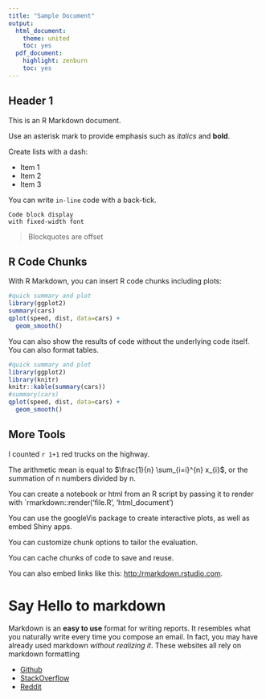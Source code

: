 ```yaml
---
title: "Sample Document"
output:
  html_document:
    theme: united
    toc: yes
  pdf_document:
    highlight: zenburn
    toc: yes
---
```


Header 1
-----------------------------------------------------

This is an R Markdown document. 

Use an asterisk mark to provide emphasis such as *italics* and **bold**.

Create lists with a dash:

- Item 1
- Item 2
- Item 3

You can write `in-line` code with a back-tick.

```
Code block display
with fixed-width font
```

> Blockquotes are offset




R Code Chunks
------------------------------------------

With R Markdown, you can insert R code chunks including plots:
  
```r
#quick summary and plot
library(ggplot2)
summary(cars)
qplot(speed, dist, data=cars) + 
  geom_smooth()
```

You can also show the results of code without the underlying code itself. You can also format tables.

```r
#quick summary and plot
library(ggplot2)
library(knitr)
knitr::kable(summary(cars))
#summary(cars)
qplot(speed, dist, data=cars) + 
  geom_smooth()
```



More Tools
------------------------------------------

I counted `r 1+1` red trucks on the highway.

The arithmetic mean is equal to $\frac{1}{n} \sum_{i=i}^{n} x_{i}$, or the summation of n numbers divided by n.

You can create a notebook or html from an R script by passing it to render with `rmarkdown::render('file.R', 'html_document')

You can use the googleVis package to create interactive plots, as well as embed Shiny apps.

You can customize chunk options to tailor the evaluation.

You can cache chunks of code to save and reuse.

You can also embed links like this: <http:/rmarkdown.rstudio.com>.


# Say Hello to markdown

Markdown is an **easy to use** format for writing reports. It resembles what you naturally write every time you compose an email. In fact, you may have already used markdown *without realizing it*. These websites all rely on markdown formatting

* [Github](www.github.com)
* [StackOverflow](www.stackoverflow.com)
* [Reddit](www.reddit.com)

